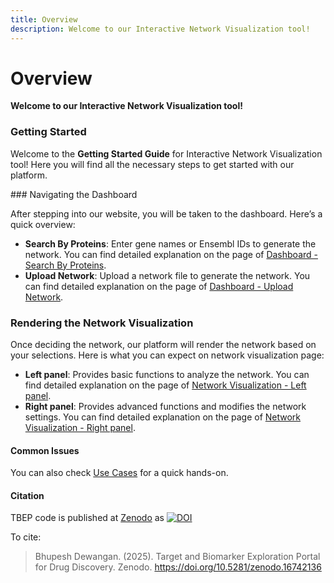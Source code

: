 ```yaml
---
title: Overview
description: Welcome to our Interactive Network Visualization tool!
---
```



# Overview

**Welcome to our Interactive Network Visualization tool!**

### **Getting Started**

Welcome to the **Getting Started Guide** for Interactive Network Visualization tool! Here you will find all the necessary steps to get started with our platform.

<Steps>
### Navigating the Dashboard

After stepping into our website, you will be taken to the dashboard. Here’s a quick overview:

* **Search By Proteins**: Enter gene names or Ensembl IDs to generate the network. You can find detailed explanation on the page of [Dashboard - Search By Proteins](docs/dashboard/search-by-proteins.mdx).
* **Upload Network**: Upload a network file to generate the network. You can find detailed explanation on the page of [Dashboard - Upload Network](docs/dashboard/upload-network.mdx).

### Rendering the Network Visualization

Once deciding the network, our platform will render the network based on your selections. Here is what you can expect on network visualization page:

* **Left panel**: Provides basic functions to analyze the network. You can find detailed explanation on the page of [Network Visualization - Left panel](docs/network-visualization/left-panel.mdx).
* **Right panel**: Provides advanced functions and modifies the network settings. You can find detailed explanation on the page of [Network Visualization - Right panel](docs/network-visualization/right-panel.mdx).
</Steps>

#### Common Issues

You can also check [Use Cases](docs/use-cases-and-short-help-videos.mdx) for a quick hands-on.

#### Citation

TBEP code is published at [Zenodo](https://doi.org/10.5281/zenodo.16742136) as [![DOI](https://zenodo.org/badge/DOI/10.5281/zenodo.16742136.svg)](https://doi.org/10.5281/zenodo.16742136)

To cite:

> Bhupesh Dewangan. (2025). Target and Biomarker Exploration Portal for Drug Discovery. Zenodo. https://doi.org/10.5281/zenodo.16742136